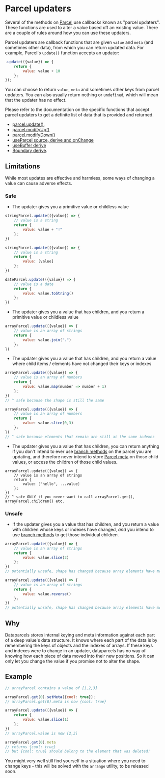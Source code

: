 # Parcel updaters

Several of the methods on [Parcel](/api/Parcel) use callbacks known as "parcel updaters". These functions are used to alter a value based off an existing value. There are a couple of rules around how you can use these updaters.

Parcel updaters are callback functions that are given `value` and `meta` (and sometimes other data), from which you can return updated data. For example, Parcel's `update()` function accepts an updater:

```js
.update(({value}) => {
    return {
        value: value + 10
    };
});
```

You can choose to return `value`, `meta` and sometimes other keys from parcel updaters. You can also usually return nothing or `undefined`, which will mean that the updater has no effect.

Please refer to the documentation on the specific functions that accept parcel updaters to get a definite list of data that is provided and returned.

- [parcel.update()](/api/Parcel#update),
- [parcel.modifyUp()](/api/Parcel#modifyUp)
- [parcel.modifyDown()](/api/Parcel#modifyDown)
- [useParcel source, derive and onChange](/api/useParcel)
- [useBuffer derive](/api/useBuffer#derive)
- [Boundary derive](/api/Boundary#derive).

## Limitations

While most updates are effective and harmless, some ways of changing a value can cause adverse effects.

### Safe

- The updater gives you a primitive value or childless value

```js
stringParcel.update(({value}) => {
    // value is a string
    return {
        value: value + "!"
    };
})

stringParcel.update(({value}) => {
    // value is a string
    return {
        value: [value]
    };
})

dateParcel.update(({value}) => {
    // value is a date
    return {
        value: value.toString()
    };
})
```

- The updater gives you a value that has children, and you return a primitive value or childless value

```js
arrayParcel.update(({value}) => {
    // value is an array of strings
    return {
        value: value.join(".")
    };
})
```

- The updater gives you a value that has children, and you return a value where child items / elements have not changed their keys or indexes

```js
arrayParcel.update(({value}) => {
    // value is an array of numbers
    return {
        value: value.map(number => number + 1)
    };
})
// ^ safe because the shape is still the same

arrayParcel.update(({value}) => {
    // value is an array of numbers
    return {
        value: value.slice(0,3)
    };
})
// ^ safe because elements that remain are still at the same indexes
```

- The updater gives you a value that has children, you can return anything if you don't intend to ever use [branch methods](/api/Parcel#branch-methods) on the parcel you are updating, and therefore never intend to store [Parcel meta](/concepts/parcel-meta) on those child values, or access the children of those child values.

```
arrayParcel.update(({value}) => {
    // value is an array of strings
    return {
        value: ["hello", ...value]
    };
})
// ^ safe ONLY if you never want to call arrayParcel.get(), arrayParcel.children() etc.
```

### Unsafe

- If the updater gives you a value that has children, and you return a value with children whose keys or indexes have changed, *and* you intend to use [branch methods](/api/Parcel#branch-methods) to get those individual children.

```js
arrayParcel.update(({value}) => {
    // value is an array of strings
    return {
        value: value.slice(2)
    };
})
// potentially unsafe, shape has changed because array elements have moved over by 2

arrayParcel.update(({value}) => {
    // value is an array of strings
    return {
        value: value.reverse()
    };
})
// potentially unsafe, shape has changed because array elements have moved around
```

## Why

Dataparcels stores internal keying and meta information against each part of a deep value's data structure. It knows where each part of the data is by remembering the keys of objects and the indexes of arrays. If these keys and indexes were to change in an updater, dataparcels has no way of knowing how each piece of data moved into their new positions. So it can only let you change the value if you promise not to alter the shape.

## Example

```js
// arrayParcel contains a value of [1,2,3]

arrayParcel.get(0).setMeta({cool: true});
// arrayParcel.get(0).meta is now {cool: true}

arrayParcel.update(({value}) => {
    return {
        value: value.slice(1)
    };
})
// arrayParcel.value is now [2,3]

arrayParcel.get(0).meta
// returns {cool: true}
// but {cool: true} should belong to the element that was deleted!
```

You might very well still find yourself in a situation where you need to change keys - this will be solved with the `arrange` utility, to be released soon.
